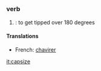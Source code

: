=={{en}}==
===verb===
# {{nautical}}: to get tipped over 180 degrees
====Translations====
*French: [[chavirer]]

[[it:capsize]]